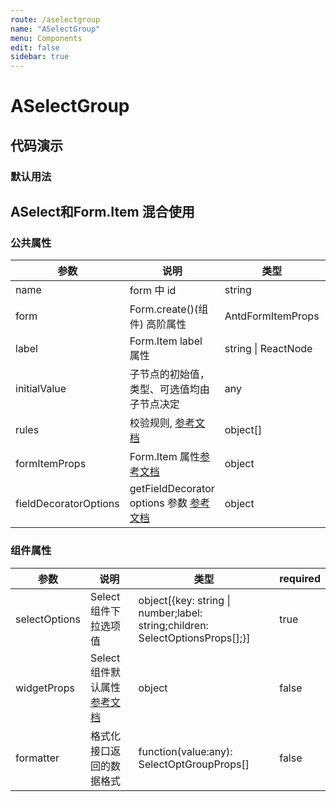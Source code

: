 ```yaml
---
route: /aselectgroup
name: "ASelectGroup"
menu: Components
edit: false
sidebar: true
---
```





# ASelectGroup

## 代码演示

### 默认用法

<JackBox jsCode={Demo1CodeJsx} tsCode={Demo1CodeTsx} demoName="默认用法">
  <Demo1 />
</JackBox>

## ASelect和Form.Item 混合使用

<JackBox jsCode={Demo2CodeJsx} tsCode={Demo2CodeTsx} demoName="混合使用">
  <Demo2 />
</JackBox>

### 公共属性

| 参数                  | 说明                                                                                                                                  | 类型                | required |
| --------------------- | ------------------------------------------------------------------------------------------------------------------------------------- | ------------------- | -------- |
| name                  | form 中 id                                                                                                                            | string              | true     |
| form                  | Form.create()(组件) 高阶属性                                                                                                          | AntdFormItemProps   | true     |
| label                 | Form.Item label 属性                                                                                                                  | string \| ReactNode | false    |
| initialValue          | 子节点的初始值，类型、可选值均由子节点决定                                                                                            | any                 | false    |
| rules                 | 校验规则, [参考文档](https://ant.design/components/form-cn/#%E6%A0%A1%E9%AA%8C%E8%A7%84%E5%88%99)                                     | object[]            | false    |
| formItemProps         | Form.Item 属性[参考文档](https://ant.design/components/form-cn/#Form.Item)                                                            | object              | false    |
| fieldDecoratorOptions | getFieldDecorator options 参数 [参考文档](https://ant.design/components/form-cn/#getFieldDecorator(id,-options)-%E5%8F%82%E6%95%B0>) | object              | false    |

### 组件属性

| 参数          | 说明                  | 类型                                                                                           | required |
| ------------- | --------------------- | ---------------------------------------------------------------------------------------------- | -------- |
| selectOptions | Select组件下拉选项值 | object[{key: string \| number;label: string;children: SelectOptionsProps[];}] | true     |
| widgetProps | Select组件默认属性 [参考文档](https://ant.design/components/select-cn/#Select-props) | object              | false    |
| formatter | 格式化接口返回的数据格式 | function(value:any): SelectOptGroupProps[]  | false |
